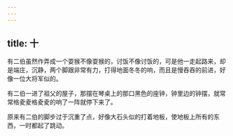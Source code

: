 ```yaml
---
---
---
```

title: 十
---



有二伯虽然作弄成一个耍猴不像耍猴的，讨饭不像讨饭的，可是他一走起路来，却是端庄，沉静，两个脚跟非常有力，打得地面冬冬的响，而且是慢吞吞的前进，好像一位大将军似的。

有二伯一进了祖父的屋子，那摆在琴桌上的那口黑色的座钟，钟里边的钟摆，就常常格夌夌格夌夌的响了一阵就停下来了。

原来有二伯的脚步过于沉重了点，好像大石头似的打着地板，使地板上所有的东西，一时都起了跳动。
